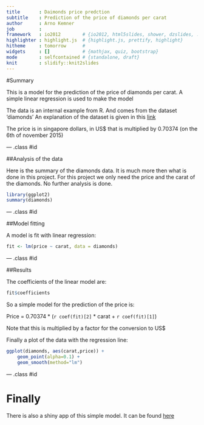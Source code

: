 ```yaml
---
title       : Daimonds price predction
subtitle    : Prediction of the price of diamonds per carat
author      : Arno Kemner
job         : 
framework   : io2012        # {io2012, html5slides, shower, dzslides, ...}
highlighter : highlight.js  # {highlight.js, prettify, highlight}
hitheme     : tomorrow      # 
widgets     : []            # {mathjax, quiz, bootstrap}
mode        : selfcontained # {standalone, draft}
knit        : slidify::knit2slides
---
```


#Summary

This is a model for the prediction of the price of diamonds per carat.
A simple linear regression is used to make the model

The data is an internal example from R. And comes from the dataset 'diamonds'
An explanation of the dataset is given in this [link](https://vincentarelbundock.github.io/Rdatasets/doc/Ecdat/Diamond.html)

The price is in singapore dollars, in US$ that is multiplied by 0.70374 (on the 6th of november 2015)

--- .class #id 


##Analysis of the data

Here is the summary of the diamonds data. It is much more then what is done in this project. For this project we only need the price and the carat of the diamonds. No further analysis is done.

```r
library(ggplot2)
summary(diamonds)
```

--- .class #id 


##Model fitting

A model is fit with linear regression:

```r
fit <- lm(price ~ carat, data = diamonds)
```

--- .class #id 


##Results

The coefficients of the linear model are:

```r
fit$coefficients
```

So a simple model for the prediction of the price is:
  
Price = 0.70374 * (`r coef(fit)[2]` * carat + `r coef(fit)[1]`)
  
Note that this is multiplied by a factor for the conversion to US$

Finally a plot of the data with the regression line:
```r
ggplot(diamonds, aes(carat,price)) + 
    geom_point(alpha=0.1) + 
    geom_smooth(method="lm") 

```

--- .class #id 


# Finally

There is also a shiny app of this simple model.
It can be found [here](https://arnosk.shinyapps.io/diamonds)




